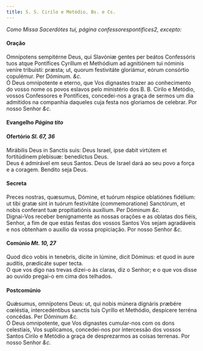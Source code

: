 ```yaml
---
title: S. S. Cirilo e Metódio, Bs. e Cs.
---
```



<em>Como Missa Sacerdótes tui, página confessorespontifices2, excepto:</em>

<h4 class="text-center">Oração</h4>
<div class="container-fluid">
<div class="row">
<div class="col-6 dropcaps text-justify">
Omnípotens sempitérne Deus, qui Slavóniæ gentes per beátos Confessóris tuos atque Pontífices Cyríllum et Methódium ad agnitiónem tui nóminis veníre tribuísti: præsta; ut, quorum festivitáte gloriámur, eórum consórtio copulémur. Per Dóminum. <em>&c.</em>
</div>
<div class="col-6 dropcaps text-justify">
Ó Deus omnipotente e eterno, que Vos dignastes trazer ao conhecimento do vosso nome os povos eslavos pelo ministério dos B. B. Cirilo e Metódio, vossos Confessores e Pontífices, concedei-nos a graça de sermos um dia admitidos na companhia daqueles cuja festa nos gloriamos de celebrar. Por nosso Senhor <em>&c.</em>
</div>
</div>
</div>

<h4 class="text-center">Evangelho <em>Página tito</em></h4>

<h4 class="text-center">Ofertório <em>Sl. 67, 36</em></h4>
<div class="container-fluid">
<div class="row">
<div class="col-6 dropcaps text-justify">
Mirábilis Deus in Sanctis suis: Deus Israel, ipse dabit virtútem et fortitúdinem plebisuæ: benedíctus Deus.
</div>
<div class="col-6 dropcaps text-justify">
Deus é admirável em seus Santos. Deus de Israel dará ao seu povo a força e a coragem. Bendito seja Deus.
</div>
</div>
</div>

<h4 class="text-center">Secreta</h4>
<div class="container-fluid">
<div class="row">
<div class="col-6 dropcaps text-justify">
Preces nostras, quæsumus, Dómine, et tuórum réspice oblatiónes fidélium: ut tibi gratæ sint in tuórum festivitáte (commemoratione) Sanctórum, et nobis conferant tuæ propitiatiónis auxílium. Per Dóminum <em>&c.</em>
</div>
<div class="col-6 dropcaps text-justify">
Dignai-Vos receber benignamente as nossas orações e as oblatas dos fiéis, Senhor, a fim de que estas festas dos vossos Santos Vos sejam agradáveis e nos obtenham o auxílio da vossa propiciação. Por nosso Senhor <em>&c.</em>
</div>
</div>
</div>

<h4 class="text-center">Comúnio <em>Mt. 10, 27</em></h4>
<div class="container-fluid">
<div class="row">
<div class="col-6 dropcaps text-justify">
Quod dico vobis in tenebris, dícite in lúmine, dicit Dóminus: et quod in aure audítis, prædicáte super tecta.
</div>
<div class="col-6 dropcaps text-justify">
O que vos digo nas trevas dizei-o às claras, diz o Senhor; e o que vos disse ao ouvido pregai-o em cima dos telhados.
</div>
</div>
</div>

<h4 class="text-center">Postcomúnio</h4>
<div class="container-fluid">
<div class="row">
<div class="col-6 dropcaps text-justify">
Quǽsumus, omnípotens Deus: ut, qui nobis múnera dignáris præbére cœléstia, intercedéntibus sanctis tuis Cyríllo et Methódio, despícere terréna concédas. Per Dóminum <em>&c.</em>
</div>
<div class="col-6 dropcaps text-justify">
Ó Deus omnipotente, que Vos dignastes cumular-nos com os dons celestiais, Vos suplicamos, concedei-nos por intercessão dos vossos Santos Cirilo e Metódio a graça de desprezarmos as coisas terrenas. Por nosso Senhor <em>&c.</em>
</div>
</div>
</div>
